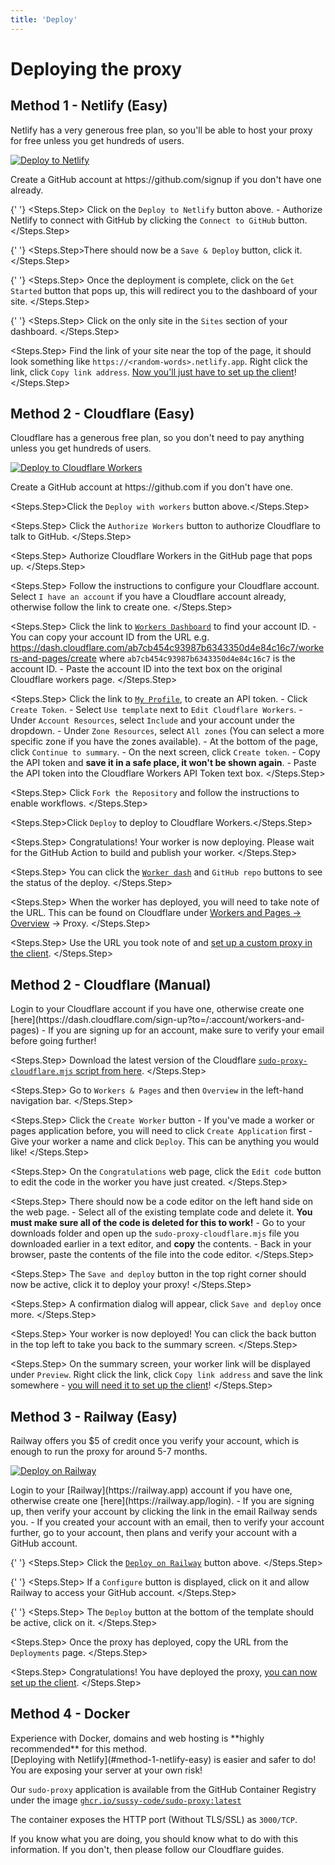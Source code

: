 ```yaml
---
title: 'Deploy'
---
```


# Deploying the proxy

## Method 1 - Netlify (Easy)

Netlify has a very generous free plan, so you'll be able to host your proxy for free unless you get hundreds of users.

[![Deploy to Netlify](https://www.netlify.com/img/deploy/button.svg)](https://app.netlify.com/start/deploy?repository=https://github.com/sussy-code/sudo-proxy)

<Steps>
   <Steps.Step>
     Create a GitHub account at https://github.com/signup if you don't have one already.
   </Steps.Step>

{' '}
<Steps.Step>
  Click on the `Deploy to Netlify` button above. - Authorize Netlify to connect
  with GitHub by clicking the `Connect to GitHub` button.
</Steps.Step>

{' '}
<Steps.Step>There should now be a `Save & Deploy` button, click it.</Steps.Step>

{' '}
<Steps.Step>
  Once the deployment is complete, click on the `Get Started` button that pops
  up, this will redirect you to the dashboard of your site.
</Steps.Step>

{' '}
<Steps.Step>
  Click on the only site in the `Sites` section of your dashboard.
</Steps.Step>

   <Steps.Step>
     Find the link of your site near the top of the page, it should look something like `https://<random-words>.netlify.app`. Right click the link, click `Copy link address`. [Now you'll just have to set up the client](../extra/streaming.mdx#method-1-self-hosted-proxy)!
   </Steps.Step>
</Steps>

## Method 2 - Cloudflare (Easy)

Cloudflare has a generous free plan, so you don't need to pay anything unless you get hundreds of users.

[![Deploy to Cloudflare Workers](https://deploy.workers.cloudflare.com/button)](https://deploy.workers.cloudflare.com/?url=https://github.com/sussy-code/sudo-proxy)

<Steps>
  <Steps.Step>
    Create a GitHub account at https://github.com if you don't have one.
  </Steps.Step>

  <Steps.Step>Click the `Deploy with workers` button above.</Steps.Step>

  <Steps.Step>
    Click the `Authorize Workers` button to authorize Cloudflare to talk to
    GitHub.
  </Steps.Step>

  <Steps.Step>
    Authorize Cloudflare Workers in the GitHub page that pops up.
  </Steps.Step>

  <Steps.Step>
    Follow the instructions to configure your Cloudflare account. Select `I have
    an account` if you have a Cloudflare account already, otherwise follow the
    link to create one.
  </Steps.Step>

  <Steps.Step>
    Click the link to [`Workers
    Dashboard`](https://dash.cloudflare.com/sign-up?to=/:account/workers-and-pages)
    to find your account ID. - You can copy your account ID from the URL e.g.
    https://dash.cloudflare.com/ab7cb454c93987b6343350d4e84c16c7/workers-and-pages/create
    where `ab7cb454c93987b6343350d4e84c16c7` is the account ID. - Paste the
    account ID into the text box on the original Cloudflare workers page.
  </Steps.Step>

  <Steps.Step>
    Click the link to [`My
    Profile`](https://dash.cloudflare.com/profile/api-tokens), to create an API
    token. - Click `Create Token`. - Select `Use template` next to `Edit
    Cloudflare Workers`. - Under `Account Resources`, select `Include` and your
    account under the dropdown. - Under `Zone Resources`, select `All zones`
    (You can select a more specific zone if you have the zones available). - At
    the bottom of the page, click `Continue to summary`. - On the next screen,
    click `Create token`. - Copy the API token and **save it in a safe place, it
    won't be shown again**. - Paste the API token into the Cloudflare Workers
    API Token text box.
  </Steps.Step>

  <Steps.Step>
    Click `Fork the Repository` and follow the instructions to enable workflows.
  </Steps.Step>

  <Steps.Step>Click `Deploy` to deploy to Cloudflare Workers.</Steps.Step>

  <Steps.Step>
    Congratulations! Your worker is now deploying. Please wait for the GitHub
    Action to build and publish your worker.
  </Steps.Step>

  <Steps.Step>
    You can click the [`Worker
    dash`](https://dash.cloudflare.com/sign-up?to=/:account/workers-and-pages)
    and `GitHub repo` buttons to see the status of the deploy.
  </Steps.Step>

  <Steps.Step>
    When the worker has deployed, you will need to take note of the URL. This
    can be found on Cloudflare under [Workers and Pages ->
    Overview](https://dash.cloudflare.com/sign-up?to=/:account/workers-and-pages)
    -> Proxy.
  </Steps.Step>

  <Steps.Step>
    Use the URL you took note of and [set up a custom proxy in the
    client](../extra/streaming.mdx#method-1-self-hosted-proxy).
  </Steps.Step>
</Steps>

## Method 2 - Cloudflare (Manual)

<Steps>
  <Steps.Step>
    Login to your Cloudflare account if you have one, otherwise create one
    [here](https://dash.cloudflare.com/sign-up?to=/:account/workers-and-pages) -
    If you are signing up for an account, make sure to verify your email before
    going further!
  </Steps.Step>

  <Steps.Step>
    Download the latest version of the Cloudflare [`sudo-proxy-cloudflare.mjs`
    script from
    here](https://github.com/sussy-code/sudo-proxy/releases/download/v2.1.5/simple-proxy-cloudflare.mjs).
  </Steps.Step>

  <Steps.Step>
    Go to `Workers & Pages` and then `Overview` in the left-hand navigation bar.
  </Steps.Step>

  <Steps.Step>
    Click the `Create Worker` button - If you've made a worker or pages
    application before, you will need to click `Create Application` first - Give
    your worker a name and click `Deploy`. This can be anything you would like!
  </Steps.Step>

  <Steps.Step>
    On the `Congratulations` web page, click the `Edit code` button to edit the
    code in the worker you have just created.
  </Steps.Step>

  <Steps.Step>
    There should now be a code editor on the left hand side on the web page. -
    Select all of the existing template code and delete it. **You must make sure
    all of the code is deleted for this to work!** - Go to your downloads folder
    and open up the `sudo-proxy-cloudflare.mjs` file you downloaded earlier in a
    text editor, and **copy** the contents. - Back in your browser, paste the
    contents of the file into the code editor.
  </Steps.Step>

  <Steps.Step>
    The `Save and deploy` button in the top right corner should now be active,
    click it to deploy your proxy!
  </Steps.Step>

  <Steps.Step>
    A confirmation dialog will appear, click `Save and deploy` once more.
  </Steps.Step>

  <Steps.Step>
    Your worker is now deployed! You can click the back button in the top left
    to take you back to the summary screen.
  </Steps.Step>

  <Steps.Step>
    On the summary screen, your worker link will be displayed under `Preview`.
    Right click the link, click `Copy link address` and save the link somewhere
    - [you will need it to set up the
    client](../5.extra/1.streaming.md#method-1---self-hosted-proxy)!
  </Steps.Step>
</Steps>

## Method 3 - Railway (Easy)

Railway offers you $5 of credit once you verify your account, which is enough to run the proxy for around 5-7 months.

[![Deploy on Railway](https://railway.app/button.svg)](https://railway.app/template/dyYHq1)

<Steps>
  <Steps.Step>
    Login to your [Railway](https://railway.app) account if you have one, otherwise create one [here](https://railway.app/login).
      - If you are signing up, then verify your account by clicking the link in the email Railway sends you.
      - If you created your account with an email, then to verify your account further, go to your account, then plans and verify your account with a GitHub account.
  </Steps.Step>

{' '}
<Steps.Step>
  Click the [`Deploy on Railway`](https://railway.app/template/dyYHq1) button
  above.
</Steps.Step>

{' '}
<Steps.Step>
  If a `Configure` button is displayed, click on it and allow Railway to access
  your GitHub account.
</Steps.Step>

{' '}
<Steps.Step>
  The `Deploy` button at the bottom of the template should be active, click on
  it.
</Steps.Step>

  <Steps.Step>
    Once the proxy has deployed, copy the URL from the `Deployments` page.
  </Steps.Step>
  
  <Steps.Step>
    Congratulations! You have deployed the proxy, [you can now set up the client](../extra/streaming.mdx#method-1-self-hosted-proxy).
  </Steps.Step>
</Steps>

## Method 4 - Docker

<Warning>
  Experience with Docker, domains and web hosting is **highly recommended** for
  this method. <br />
  [Deploying with Netlify](#method-1-netlify-easy) is easier and safer to do! You
  are exposing your server at your own risk!
</Warning>

Our `sudo-proxy` application is available from the GitHub Container Registry under the image [`ghcr.io/sussy-code/sudo-proxy:latest`](https://ghcr.io/sussy-code/sudo-proxy:latest)

The container exposes the HTTP port (Without TLS/SSL) as `3000/TCP`.

If you know what you are doing, you should know what to do with this information. If you don't, then please follow our Cloudflare guides.
